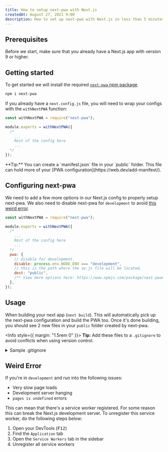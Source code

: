 ```yaml
---
title: How to setup next-pwa with Next.js
createdAt: August 27, 2021 9:00
description: How to set up next-pwa with Next.js in less than 5 minutes.
---
```


## Prerequisites

Before we start, make sure that you already have a Next.js app with version 9 or higher.

## Getting started

To get started we will install the required [`next-pwa` npm package](https://npm.im/next-pwa).

```bash
npm i next-pwa
```

If you already have a `next.config.js` file, you will need to wrap your configs with the `withNextPWA` function:

```js title="next.config.js"
const withNextPWA = require("next-pwa");

module.exports = withNextPWA({
  /*
    ...
    Rest of the config here
    ...
  */
});
```

<Info>
  **Tip:** You can create a `manifest.json` file in your `public` folder. This file can hold more of
  your [PWA configuration](https://web.dev/add-manifest/).
</Info>

## Configuring next-pwa

We need to add a few more options in our Next.js config to properly setup next-pwa.
We also need to disable next-pwa for `development` to avoid [this weird error](#weird-error).

```js title="next.config.js"
const withNextPWA = require("next-pwa");

module.exports = withNextPWA({
  /*
    ...
    Rest of the config here
    ...
  */
  pwa: {
    // disable for development.
    disable: process.env.NODE_ENV === "development",
    // this is the path where the sw.js file will be located.
    dest: "public",
    /** View more options here: https://www.npmjs.com/package/next-pwa#available-options */
  },
});
```

## Usage

When building your next app (`next build`). This will automatically pick up the next-pwa configuration and build the PWA too.
Once it's done building, you should see 2 new files in your `public` folder created by next-pwa.

<Info style={{ margin: "1.5rem 0" }}>
  **Tip:** Add these files to a `.gitignore` to avoid conflicts when using version control.

  <details>
    <summary>Sample .gitignore</summary>

```txt title=".gitignore"
public/*.js
public/*.js.map
```

</details>
</Info>

## Weird Error

If you're in `development` and run into the following issues:

- Very slow page loads
- Development server hanging
- `pages is undefined` errors

This can mean that there's a service worker registered. For some reason this can break the Next.js development server.
To unregister this service worker, do the following steps below:

1. Open your DevTools (<kbd>F12</kbd>)
2. Find the `Application` tab
3. Open the `Service Workers` tab in the sidebar
4. Unregister all service workers

